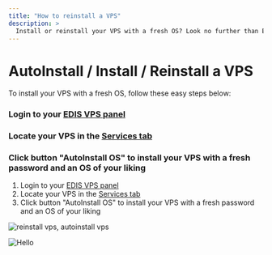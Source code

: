 ```yaml
---
title: "How to reinstall a VPS"
description: >
  Install or reinstall your VPS with a fresh OS? Look no further than EDIS Global! Our easy-to-use VPS panel and automated installation process make setting up your VPS a breeze. Simply log in to your account, locate your VPS, and click the "AutoInstall OS" button to choose the operating system of your choice. It's like having your own personal IT department at your fingertips!
---
```


 
# AutoInstall / Install / Reinstall a VPS

To install your VPS with a fresh OS, follow these easy steps below:

<Steps>

### Login to your [EDIS VPS panel](https://manage.edis.at/whmcs/clientarea.php)

### Locate your VPS in the [Services tab](https://manage.edis.at/whmcs/clientarea.php?action=services)

### Click button "AutoInstall OS" to install your VPS with a fresh password and an OS of your liking

</Steps>

1.  Login to your [EDIS VPS panel](https://manage.edis.at/whmcs/clientarea.php)
2.  Locate your VPS in the [Services tab](https://manage.edis.at/whmcs/clientarea.php?action=services)
3.  Click button "AutoInstall OS" to install your VPS with a fresh password and an OS of your liking

![reinstall vps, autoinstall vps](https://glorious-snazzy-hot.media.strapiapp.com/reinstall_autoinstall_vps_edisglobal_9f06aea51c.gif)

<Image
  src='https://glorious-snazzy-hot.media.strapiapp.com/reinstall_autoinstall_vps_edisglobal_9f06aea51c.gif'
  alt='Hello'
  width={500}
  height={500}
/>
